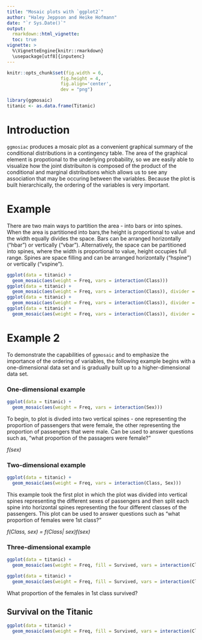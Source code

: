 ```yaml
---
title: "Mosaic plots with `ggplot2`"
author: "Haley Jeppson and Heike Hofmann"
date: "`r Sys.Date()`"
output:
  rmarkdown::html_vignette:
  toc: true
vignette: >
  %\VignetteEngine{knitr::rmarkdown}
  \usepackage[utf8]{inputenc}
---
```



  ```r

knitr::opts_chunk$set(fig.width = 6,
                      fig.height = 4,
                      fig.align='center',
                      dev = "png")

```

```r
library(ggmosaic)
titanic <- as.data.frame(Titanic)
```
# Introduction

`ggmosiac` produces a mosaic plot as a convenient graphical summary of the conditional distributions in a contingency table. The area of the graphical element is propotional to the underlying probability, so we are easily able to visualize how the joint distribuiton is composed of the product of the conditional and marginal distributions which allows us to see any association that may be occuring between the variables. Because the plot is built hierarchically, the ordering of the variables is very important.  

# Example

There are two main ways to partition the area - into bars or into spines. When the area is partitioned into bars,the height is proportional to value and the width equally divides the space. Bars can be arranged horizontally (“hbar”) or vertically (“vbar”). Alternatively, the space can be partitioned into spines, where the width is proportional to value, height occupies full range. Spines are space filling and can be arranged horizontally (“hspine”) or vertically (“vspine”).

```r
ggplot(data = titanic) +
  geom_mosaic(aes(weight = Freq, vars = interaction(Class)))
ggplot(data = titanic) +
  geom_mosaic(aes(weight = Freq, vars = interaction(Class)), divider = "hspine")
ggplot(data = titanic) +
  geom_mosaic(aes(weight = Freq, vars = interaction(Class)), divider = "hbar")
ggplot(data = titanic) +
  geom_mosaic(aes(weight = Freq, vars = interaction(Class)), divider = "vbar")
```


# Example 2

To demonstrate the capabilities of `ggmosaic` and to emphasize the importance of the ordering of variables, the following example begins with a one-dimensional data set and is gradually built up to a higher-dimensional data set. 



### One-dimensional example
```r
ggplot(data = titanic) +
  geom_mosaic(aes(weight = Freq, vars = interaction(Sex)))
```

To begin, to plot is divded into two vertical spines - one representing the proportion of passengers that were female, the other representing the proportion of passengers that were male. 
Can be used to answer questions such as, "what proportion of the passagers were female?"  
  
*f(sex)*

### Two-dimensional example
```r
ggplot(data = titanic) +
  geom_mosaic(aes(weight = Freq, vars = interaction(Class, Sex)))
```

This example took the first plot in which the plot was divided into vertical spines representing the different sexes of passengers and then split each spine into horizontal spines representing the four different classes of the passengers. This plot can be used to answer questions such as "what proportion of females were 1st class?"  
  
  *f(Class, sex) = f(Class| sex)f(sex)*

### Three-dimensional example
```r
ggplot(data = titanic) +
  geom_mosaic(aes(weight = Freq, fill = Survived, vars = interaction(Class, Sex)))

ggplot(data = titanic) +
  geom_mosaic(aes(weight = Freq, fill = Survived, vars = interaction(Class, Sex)), divider = c("hspine", "vspine", "hspine"))
```

What proportion of the females in 1st class survived?



## Survival on the Titanic
```r
ggplot(data = titanic) +
  geom_mosaic(aes(weight = Freq, fill = Survived, vars = interaction(Class, Sex)))
```
